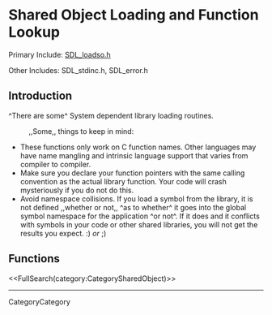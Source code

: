 <!-- #master-page:CategoryTemplate -->
<!-- #master-date:Unknown-Date -->
<!-- format wiki -->
<!-- language en -->

= Shared Object Loading and Function Lookup =

Primary Include: [http://hg.libsdl.org/SDL/file/68dfd6df47da/include/SDL_loadso.h SDL_loadso.h]

Other Includes: SDL_stdinc.h, SDL_error.h


== Introduction ==

^There are some^ System dependent library loading routines.
: ,,Some,, things to keep in mind:
* These functions only work on C function names.  Other languages may have name mangling and intrinsic language support that varies from compiler to compiler.
* Make sure you declare your function pointers with the same calling convention as the actual library function.  Your code will crash mysteriously if you do not do this.
* Avoid namespace collisions.  If you load a symbol from the library, it is not defined ,,whether or not,, ^as to whether^ it goes into the global symbol namespace for the application ^or not^.  If it does and it conflicts with symbols in your code or other shared libraries, you will not get the results you expect. :)  ''or''  ;)

== Functions ==

<<FullSearch(category:CategorySharedObject)>>

----
CategoryCategory
